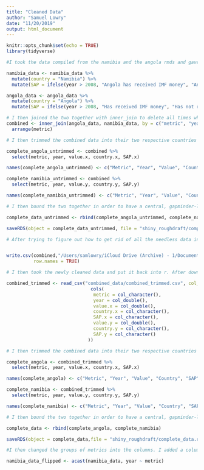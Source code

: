 ```yaml
---
title: "Cleaned Data"
author: "Samuel Lowry"
date: "11/20/2019"
output: html_document
---
```


```r
knitr::opts_chunk$set(echo = TRUE)
library(tidyverse)
```

```r
#I took the data compiled from the namibia and the angola rmds and gave them additional columns. One is country and the other specifies whether or not the year is one where Angola received IMF funding yet.

namibia_data <- namibia_data %>% 
  mutate(country = "Namibia") %>% 
  mutate(SAP = ifelse(year > 2008, "Angola has received IMF money", "Angola has not received IMF money"))

angola_data <- angola_data %>% 
  mutate(country = "Angola") %>% 
  mutate(SAP = ifelse(year > 2008, "Has received IMF money", "Has not received IMF money"))
```

```r
# I then joined the two together with inner_join to delete all times where they did not match up. 
combined <- inner_join(angola_data, namibia_data, by = c("metric", "year")) %>% 
  arrange(metric) 
```

```r
# I then trimmed the combined data into their two respective countries and gave them proper labels. 

complete_angola_untrimmed <- combined %>% 
  select(metric, year, value.x, country.x, SAP.x)

names(complete_angola_untrimmed) <- c("Metric", "Year", "Value", "Country", "SAP")

complete_namibia_untrimmed <- combined %>% 
  select(metric, year, value.y, country.y, SAP.y)

names(complete_namibia_untrimmed) <- c("Metric", "Year", "Value", "Country", "SAP")
```

```r
# I then bound the two together in order to have a central, gapminder-like dataframe. 

complete_data_untrimmed <- rbind(complete_angola_untrimmed, complete_namibia_untrimmed)

saveRDS(object = complete_data_untrimmed, file = "shiny_roughdraft/complete_data_untrimmed.rds")
```

```r
# After trying to figure out how to get rid of all the needless data in r I resolved that since I am gonna have to read through it all manually, it would be fine to do it in excel, so I used this link to export it! https://datatofish.com/export-dataframe-to-csv-in-r/ . I then went through the data and deleted all that was not needed for my project. This will have to change based upon your filepath!


write.csv(combined,"/Users/samlowry/iCloud Drive (Archive) - 1/Documents/rstudio/gov_1005_final_project/combined_data/combined_untrimmed.csv", 
          row.names = TRUE)
```

```r
# I then took the newly cleaned data and put it back into r. After downloading it as a csv and then putting it into the combined_data folder with combined_trimmed as the name. 

combined_trimmed <- read_csv("combined_data/combined_trimmed.csv", col_types = 
                               cols(
                                metric = col_character(),
                                year = col_double(),
                                value.x = col_double(),
                                country.x = col_character(),
                                SAP.x = col_character(),
                                value.y = col_double(),
                                country.y = col_character(),
                                SAP.y = col_character()
                              )) 
```

```r
# I then trimmed the combined data into their two respective countries and gave them proper labels. 

complete_angola <- combined_trimmed %>% 
  select(metric, year, value.x, country.x, SAP.x)

names(complete_angola) <- c("Metric", "Year", "Value", "Country", "SAP")

complete_namibia <- combined_trimmed %>% 
  select(metric, year, value.y, country.y, SAP.y)

names(complete_namibia) <- c("Metric", "Year", "Value", "Country", "SAP")
```

```r
# I then bound the two together in order to have a central, gapminder-like dataframe. 

complete_data <- rbind(complete_angola, complete_namibia)

saveRDS(object = complete_data,file = "shiny_roughdraft/complete_data.rds")
```

```r
#I then changed the groups of metrics into the columns. I added a column on where namibia was recieving an IMF loan or not. Information on that found here: https://www.imf.org/external/np/fin/tad/extarr2.aspx?memberKey1=23&date1key=2019-10-31

namibia_data_flipped <- acast(namibia_data, year ~ metric) 
```



